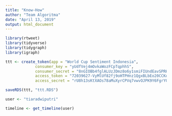 ```yaml
---
title: "Know-How"
author: "Team Algoritma"
date: "April 13, 2019"
output: html_document
---
```


```r
library(rtweet)
library(tidyverse)
library(tidygraph)
library(igraph)
```


```r
ttt <- create_token(app = "World Cup Sentiment Indonesia",
             consumer_key = "yUdfVej4mOvkaWozFCpTqphhS",
             consumer_secret = "8nGIOBb4fglALUzJDmz8o6y1smiFIUndEavSPRHzQJ0eKQjD0G",
             access_token = "72039627-VyMlUf82fj9oHTPHnz1QgxBLbEo20CCKqwhDt8qay",
             access_secret = "rU8h13sKtXAOs78aMuXyrCPVq7vwvOJPK9Y6FgrYQf4X4")

saveRDS(ttt, "ttt.RDS")
```

```r
user <- "tiaradwiputri"

timeline <- get_timeline(user)
```

